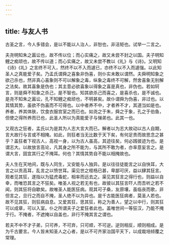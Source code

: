 ```yaml
---
---
---
```

title: 与友人书
---

古圣之言，今人多错会，是以不能以人治人，非恕也，非洁矩也。试举一二言之。

夫尧明知朱之嚣讼也，故不传以位；而心实痛之，故又未尝不封之以国。夫子明知鲤之痴顽也，故不传以道；而心实痛之，故又未尝不教以《礼》与《诗》。又明知《诗》《礼》之言终不可入，然终不以不入而遽已，亦终不以不入而遽强。以此知圣人之真能爱子矣。乃孟氏谓舜之喜象非伪喜，则仆实未敢以谓然。夫舜明知象之欲己杀也，然非真心喜象则不可以解象之毒，纵象之毒终不可解，然舍喜象无别解之法矣。故其喜象是伪也；其主意必欲喜象以得象之喜是真也，非伪也。若如轲言，则是舜不知象之杀己，是不智也。知其欲杀己而喜之，是喜杀也，是不诚也。是尧不知朱之嚣讼，孔不知鲤之痴顽也，不明甚矣。故仆谓舜为伪喜，非过也。以其情其势，虽欲不伪喜而不可得也。以中者养不中，才者养不才，其道当如是也。养者，养其体肤，饮食衣服宫室之而已也。如尧之于朱，舜之于象，孔之于伯鱼，但使之得所养而已也，此圣人所以为真能爱子与悌弟也。此其一也。

又观古之狂者，孟氏以为是其为人志大言大而已。解者以为志大故动以古人自期，言大故行与言或不相掩。如此，则狂者当无比数于天下矣，有何足贵而故思念之甚乎？盖狂者下视古人，高视一身，以为古人虽高，其迹往矣，何必践彼迹为也。是谓志大。以故放言高论，凡其身之所不能为，与其所不敢为者，亦率意妄言之。是谓大言，固宜其行之不掩耳。何也？其情其势自不能以相掩故也。

夫人生在天地间，既与人同生，又安能与人独异。是以往往徒能言之以自快耳，大言之以贡高耳，乱言之以愤世耳。渠见世之桎梏已甚，卑鄙可厌，益以肆其狂言。观者见其狂，遂指以为猛虎毒蛇，相率而远去之。渠见其狂言之得行也，则益以自幸，而唯恐其言之不狂矣。唯圣人视之若无有也，故彼以其狂言吓人而吾听之若不闻，则其狂将自歇矣。故唯圣人能医狂病。观其可子桑，友原壤，虽临丧而歌，非但言之，旦行之而自不掩，圣人绝不以为异也。是千古能医狂病者，莫圣人若也。故不见其狂，则狂病自息。又爱其狂，思其狂，称之为善人，望之以中行，则其狂可以成章，可以入室。仆之所谓夫子之爱狂者此也。盖唯世间一等狂汉，乃能不掩于行。不掩者，不遮掩以自盖也，非行不掩其言之谓也。

若夫不中不才子弟，只可养，不可弃，只可顺，不可逆。逆则相反，顺则相成。是为千古要言。今人皆未知圣人之心者，是以不可齐家治国平天下，以成栽培倾覆之常理。